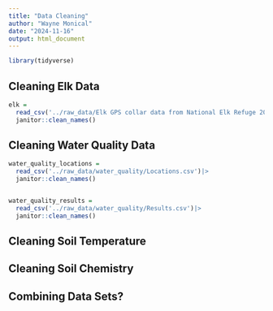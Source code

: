```yaml
---
title: "Data Cleaning"
author: "Wayne Monical"
date: "2024-11-16"
output: html_document
---
```



```r
library(tidyverse)
```


## Cleaning Elk Data
```r
elk = 
  read_csv('../raw_data/Elk GPS collar data from National Elk Refuge 2006-2015.csv') |> 
  janitor::clean_names()
```


## Cleaning Water Quality Data
```r
water_quality_locations = 
  read_csv('../raw_data/water_quality/Locations.csv')|> 
  janitor::clean_names()


water_quality_results = 
  read_csv('../raw_data/water_quality/Results.csv')|> 
  janitor::clean_names()
```




## Cleaning Soil Temperature

## Cleaning Soil Chemistry 


## Combining Data Sets?

